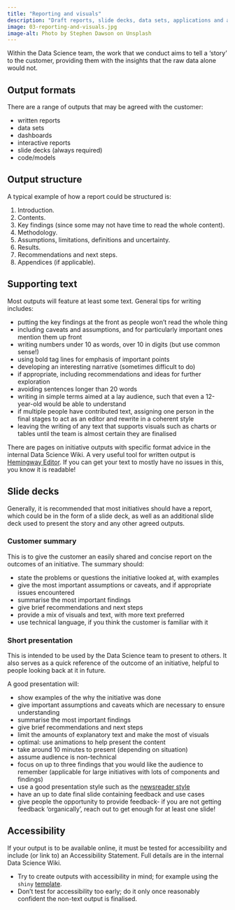 ```yaml
---
title: "Reporting and visuals"
description: "Draft reports, slide decks, data sets, applications and any other agreed outputs."
image: 03-reporting-and-visuals.jpg
image-alt: Photo by Stephen Dawson on Unsplash
---
```


Within the Data Science team, the work that we conduct aims to tell a ‘story’ to the customer, providing them with the insights that the raw data alone would not.

## Output formats
There are a range of outputs that may be agreed with the customer:

* written reports
* data sets
* dashboards
* interactive reports
* slide decks (always required)
* code/models

## Output structure
A typical example of how a report could be structured is:

1.	Introduction.
2.	Contents.
3.	Key findings (since some may not have time to read the whole content).
4.	Methodology.
5.	Assumptions, limitations, definitions and uncertainty.
6.	Results.
7.	Recommendations and next steps.
8.	Appendices (if applicable).

## Supporting text
Most outputs will feature at least some text. General tips for writing includes:

* putting the key findings at the front as people won’t read the whole thing
* including caveats and assumptions, and for particularly important ones mention them up front
* writing numbers under 10 as words, over 10 in digits (but use common sense!)
* using bold tag lines for emphasis of important points
* developing an interesting narrative (sometimes difficult to do)
* if appropriate, including recommendations and ideas for further exploration
* avoiding sentences longer than 20 words
* writing in simple terms aimed at a lay audience, such that even a 12-year-old would be able to understand
* if multiple people have contributed text, assigning one person in the final stages to act as an editor and rewrite in a coherent style
* leaving the writing of any text that supports visuals such as charts or tables until the team is almost certain they are finalised

There are pages on initiative outputs with specific format advice in the internal Data Science Wiki. A very useful tool for written output is [Hemingway Editor](https://hemingwayapp.com/). If you can get your text to mostly have no issues in this, you know it is readable!

## Slide decks
Generally, it is recommended that most initiatives should have a report, which could be in the form of a slide deck, as well as an additional slide deck used to present the story and any other agreed outputs.

### Customer summary
This is to give the customer an easily shared and concise report on the outcomes of an initiative. The summary should:

* state the problems or questions the initiative looked at, with examples
* give the most important assumptions or caveats, and if appropriate issues encountered
* summarise the most important findings
* give brief recommendations and next steps
* provide a mix of visuals and text, with more text preferred
* use technical language, if you think the customer is familiar with it

### Short presentation
This is intended to be used by the Data Science team to present to others. It also serves as a quick reference of the outcome of an initiative, helpful to people looking back at it in future.

A good presentation will:

* show examples of the why the initiative was done
* give important assumptions and caveats which are necessary to ensure understanding
* summarise the most important findings
* give brief recommendations and next steps
* limit the amounts of explanatory text and make the most of visuals
* optimal: use animations to help present the content
* take around 10 minutes to present (depending on situation)
* assume audience is non-technical
* focus on up to three findings that you would like the audience to remember (applicable for large initiatives with lots of components and findings)
* use a good presentation style such as the [newsreader style](https://www.revolutionlearning.co.uk/article/newsreader-style-presentation-structure/)
* have an up to date final slide containing feedback and use cases
* give people the opportunity to provide feedback- if you are not getting feedback ‘organically’, reach out to get enough for at least one slide!

## Accessibility
If your output is to be available online, it must be tested for accessibility and include (or link to) an Accessibility Statement. Full details are in the internal Data Science Wiki.

* Try to create outputs with accessibility in mind; for example using the `shiny` [template](https://github.com/nhsbsa-data-analytics/nhsbsaShinyR).
* Don’t test for accessibility too early; do it only once reasonably confident the non-text output is finalised.